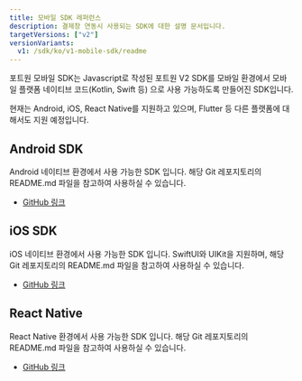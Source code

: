 ```yaml
---
title: 모바일 SDK 레퍼런스
description: 결제창 연동시 사용되는 SDK에 대한 설명 문서입니다.
targetVersions: ["v2"]
versionVariants:
  v1: /sdk/ko/v1-mobile-sdk/readme
---
```


포트원 모바일 SDK는 Javascript로 작성된 포트원 V2 SDK를 모바일 환경에서 모바일 플랫폼 네이티브 코드(Kotlin, Swift 등) 으로 사용 가능하도록 만들어진 SDK입니다.

현재는 Android, iOS, React Native를 지원하고 있으며, Flutter 등 다른 플랫폼에 대해서도 지원 예정입니다.

## Android SDK

Android 네이티브 환경에서 사용 가능한 SDK 입니다. 해당 Git 레포지토리의 README.md 파일을 참고하여 사용하실 수 있습니다.

- [GitHub 링크](https://github.com/portone-io/android-sdk)

## iOS SDK

iOS 네이티브 환경에서 사용 가능한 SDK 입니다. SwiftUI와 UIKit을 지원하며, 해당 Git 레포지토리의 README.md 파일을 참고하여 사용하실 수 있습니다.

- [GitHub 링크](https://github.com/portone-io/ios-sdk)

## React Native

React Native 환경에서 사용 가능한 SDK 입니다. 해당 Git 레포지토리의 README.md 파일을 참고하여 사용하실 수 있습니다.

- [GitHub 링크](https://github.com/portone-io/react-native-sdk)
